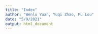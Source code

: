 ```yaml
---
title: "Index"
author: "Wenlu Yuan, Yuqi Zhao, Pu Lou"
date: "5/9/2021"
output: html_document
---
```

